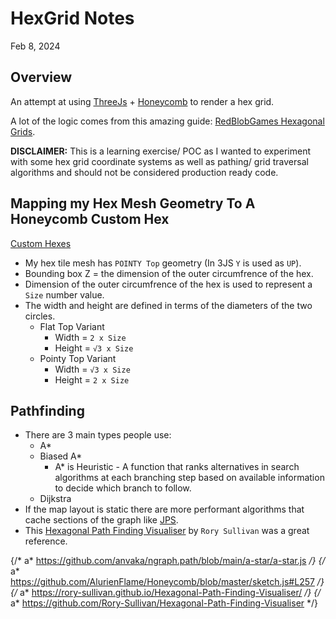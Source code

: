 
<Meta
  name="Examples/Game Dev/Hex Grid/Notes"
  title="Examples/Game Dev/Hex Grid/Notes"
/>

# HexGrid Notes

<time dateTime="2024-02-08">Feb 8, 2024</time>

## Overview

An attempt at using [ThreeJs][1] + [Honeycomb][2] to render a hex grid.

A lot of the logic comes from this amazing guide: [RedBlobGames Hexagonal Grids][3].

**DISCLAIMER:** This is a learning exercise/ POC as I wanted to experiment with some hex grid coordinate systems as well as
pathing/ grid traversal algorithms and should not be considered production ready code.

## Mapping my Hex Mesh Geometry To A Honeycomb Custom Hex

[Custom Hexes](https://abbekeultjes.nl/honeycomb/guide/custom-hexes.html#custom-hexes)

- My hex tile mesh has `POINTY Top` geometry (In 3JS `Y` is used as `UP`).
- Bounding box Z = the dimension of the outer circumfrence of the hex.
- Dimension of the outer circumfrence of the hex is used to represent a `Size` number value.
- The width and height are defined in terms of the diameters of the two circles.
  - Flat Top Variant
    - Width = `2 x Size`
    - Height = `√3 x Size`
  - Pointy Top Variant
    - Width = `√3 x Size`
    - Height = `2 x Size`

## Pathfinding

- There are 3 main types people use:
  - A\*
  - Biased A\*
    - A\* is Heuristic - A function that ranks alternatives in search algorithms at each branching step
      based on available information to decide which branch to follow.
  - Dijkstra
- If the map layout is static there are more performant algorithms that cache sections of the graph like [JPS][5].
- This [Hexagonal Path Finding Visualiser][4] by `Rory Sullivan` was a great reference.

[1]: https://threejs.org/ "ThreeJs"
[2]: https://abbekeultjes.nl/honeycomb/guide/getting-started.html "Honeycomb"
[3]: https://www.redblobgames.com/grids/hexagons/#basics "Hex Geometry"
[4]: https://rory-sullivan.github.io/Hexagonal-Path-Finding-Visualiser/ "Hexagonal Path Finding Visualiser"
[5]: http://www.gameaipro.com/GameAIPro2/GameAIPro2_Chapter14_JPS_Plus_An_Extreme_A_Star_Speed_Optimization_for_Static_Uniform_Cost_Grids.pdf "JPS+"

{/* a* https://github.com/anvaka/ngraph.path/blob/main/a-star/a-star.js */}
{/* a* https://github.com/AlurienFlame/Honeycomb/blob/master/sketch.js#L257 */}
{/* a* https://rory-sullivan.github.io/Hexagonal-Path-Finding-Visualiser/ */}
{/* a* https://github.com/Rory-Sullivan/Hexagonal-Path-Finding-Visualiser */}
